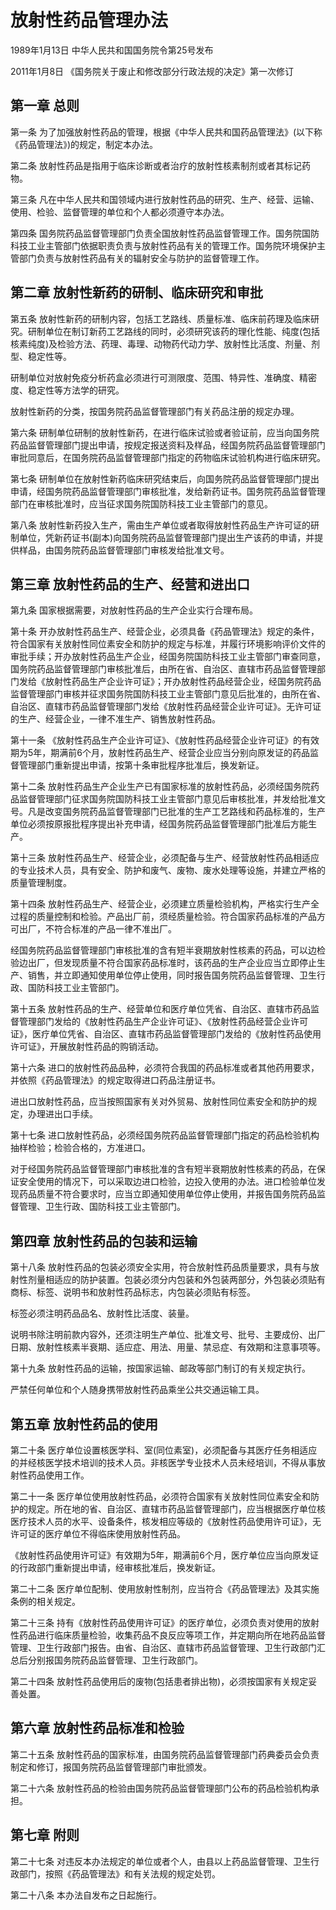 # 放射性药品管理办法

1989年1月13日 中华人民共和国国务院令第25号发布　

2011年1月8日 《国务院关于废止和修改部分行政法规的决定》第一次修订　

  

## 第一章 总则

第一条 为了加强放射性药品的管理，根据《中华人民共和国药品管理法》(以下称《药品管理法》)的规定，制定本办法。

第二条 放射性药品是指用于临床诊断或者治疗的放射性核素制剂或者其标记药物。

第三条 凡在中华人民共和国领域内进行放射性药品的研究、生产、经营、运输、使用、检验、监督管理的单位和个人都必须遵守本办法。

第四条 国务院药品监督管理部门负责全国放射性药品监督管理工作。国务院国防科技工业主管部门依据职责负责与放射性药品有关的管理工作。国务院环境保护主管部门负责与放射性药品有关的辐射安全与防护的监督管理工作。

## 第二章 放射性新药的研制、临床研究和审批

第五条 放射性新药的研制内容，包括工艺路线、质量标准、临床前药理及临床研究。研制单位在制订新药工艺路线的同时，必须研究该药的理化性能、纯度(包括核素纯度)及检验方法、药理、毒理、动物药代动力学、放射性比活度、剂量、剂型、稳定性等。

研制单位对放射免疫分析药盒必须进行可测限度、范围、特异性、准确度、精密度、稳定性等方法学的研究。

放射性新药的分类，按国务院药品监督管理部门有关药品注册的规定办理。

第六条 研制单位研制的放射性新药，在进行临床试验或者验证前，应当向国务院药品监督管理部门提出申请，按规定报送资料及样品，经国务院药品监督管理部门审批同意后，在国务院药品监督管理部门指定的药物临床试验机构进行临床研究。

第七条 研制单位在放射性新药临床研究结束后，向国务院药品监督管理部门提出申请，经国务院药品监督管理部门审核批准，发给新药证书。国务院药品监督管理部门在审核批准时，应当征求国务院国防科技工业主管部门的意见。

第八条 放射性新药投入生产，需由生产单位或者取得放射性药品生产许可证的研制单位，凭新药证书(副本)向国务院药品监督管理部门提出生产该药的申请，并提供样品，由国务院药品监督管理部门审核发给批准文号。

## 第三章 放射性药品的生产、经营和进出口

第九条 国家根据需要，对放射性药品的生产企业实行合理布局。

第十条 开办放射性药品生产、经营企业，必须具备《药品管理法》规定的条件，符合国家有关放射性同位素安全和防护的规定与标准，并履行环境影响评价文件的审批手续；开办放射性药品生产企业，经国务院国防科技工业主管部门审查同意，国务院药品监督管理部门审核批准后，由所在省、自治区、直辖市药品监督管理部门发给《放射性药品生产企业许可证》；开办放射性药品经营企业，经国务院药品监督管理部门审核并征求国务院国防科技工业主管部门意见后批准的，由所在省、自治区、直辖市药品监督管理部门发给《放射性药品经营企业许可证》。无许可证的生产、经营企业，一律不准生产、销售放射性药品。

第十一条 《放射性药品生产企业许可证》、《放射性药品经营企业许可证》的有效期为5年，期满前6个月，放射性药品生产、经营企业应当分别向原发证的药品监督管理部门重新提出申请，按第十条审批程序批准后，换发新证。

第十二条 放射性药品生产企业生产已有国家标准的放射性药品，必须经国务院药品监督管理部门征求国务院国防科技工业主管部门意见后审核批准，并发给批准文号。凡是改变国务院药品监督管理部门已批准的生产工艺路线和药品标准的，生产单位必须按原报批程序提出补充申请，经国务院药品监督管理部门批准后方能生产。

第十三条 放射性药品生产、经营企业，必须配备与生产、经营放射性药品相适应的专业技术人员，具有安全、防护和废气、废物、废水处理等设施，并建立严格的质量管理制度。

第十四条 放射性药品生产、经营企业，必须建立质量检验机构，严格实行生产全过程的质量控制和检验。产品出厂前，须经质量检验。符合国家药品标准的产品方可出厂，不符合标准的产品一律不准出厂。

经国务院药品监督管理部门审核批准的含有短半衰期放射性核素的药品，可以边检验边出厂，但发现质量不符合国家药品标准时，该药品的生产企业应当立即停止生产、销售，并立即通知使用单位停止使用，同时报告国务院药品监督管理、卫生行政、国防科技工业主管部门。

第十五条 放射性药品的生产、经营单位和医疗单位凭省、自治区、直辖市药品监督管理部门发给的《放射性药品生产企业许可证》、《放射性药品经营企业许可证》，医疗单位凭省、自治区、直辖市药品监督管理部门发给的《放射性药品使用许可证》，开展放射性药品的购销活动。

第十六条 进口的放射性药品品种，必须符合我国的药品标准或者其他药用要求，并依照《药品管理法》的规定取得进口药品注册证书。

进出口放射性药品，应当按照国家有关对外贸易、放射性同位素安全和防护的规定，办理进出口手续。

第十七条 进口放射性药品，必须经国务院药品监督管理部门指定的药品检验机构抽样检验；检验合格的，方准进口。

对于经国务院药品监督管理部门审核批准的含有短半衰期放射性核素的药品，在保证安全使用的情况下，可以采取边进口检验，边投入使用的办法。进口检验单位发现药品质量不符合要求时，应当立即通知使用单位停止使用，并报告国务院药品监督管理、卫生行政、国防科技工业主管部门。

## 第四章 放射性药品的包装和运输

第十八条 放射性药品的包装必须安全实用，符合放射性药品质量要求，具有与放射性剂量相适应的防护装置。包装必须分内包装和外包装两部分，外包装必须贴有商标、标签、说明书和放射性药品标志，内包装必须贴有标签。

标签必须注明药品品名、放射性比活度、装量。

说明书除注明前款内容外，还须注明生产单位、批准文号、批号、主要成份、出厂日期、放射性核素半衰期、适应症、用法、用量、禁忌症、有效期和注意事项等。

第十九条 放射性药品的运输，按国家运输、邮政等部门制订的有关规定执行。

严禁任何单位和个人随身携带放射性药品乘坐公共交通运输工具。

## 第五章 放射性药品的使用

第二十条 医疗单位设置核医学科、室(同位素室)，必须配备与其医疗任务相适应的并经核医学技术培训的技术人员。非核医学专业技术人员未经培训，不得从事放射性药品使用工作。

第二十一条 医疗单位使用放射性药品，必须符合国家有关放射性同位素安全和防护的规定。所在地的省、自治区、直辖市药品监督管理部门，应当根据医疗单位核医疗技术人员的水平、设备条件，核发相应等级的《放射性药品使用许可证》，无许可证的医疗单位不得临床使用放射性药品。

《放射性药品使用许可证》有效期为5年，期满前6个月，医疗单位应当向原发证的行政部门重新提出申请，经审核批准后，换发新证。

第二十二条 医疗单位配制、使用放射性制剂，应当符合《药品管理法》及其实施条例的相关规定。

第二十三条 持有《放射性药品使用许可证》的医疗单位，必须负责对使用的放射性药品进行临床质量检验，收集药品不良反应等项工作，并定期向所在地药品监督管理、卫生行政部门报告。由省、自治区、直辖市药品监督管理、卫生行政部门汇总后分别报国务院药品监督管理、卫生行政部门。

第二十四条 放射性药品使用后的废物(包括患者排出物)，必须按国家有关规定妥善处置。

## 第六章 放射性药品标准和检验

第二十五条 放射性药品的国家标准，由国务院药品监督管理部门药典委员会负责制定和修订，报国务院药品监督管理部门审批颁发。

第二十六条 放射性药品的检验由国务院药品监督管理部门公布的药品检验机构承担。

## 第七章 附则

第二十七条 对违反本办法规定的单位或者个人，由县以上药品监督管理、卫生行政部门，按照《药品管理法》和有关法规的规定处罚。

第二十八条 本办法自发布之日起施行。